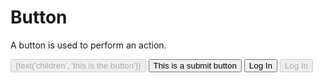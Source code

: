 

<Meta title="Common/Button (MDX)" component={Button} />

# Button

A button is used to perform an action.

<Preview>
  <Story name="All features">
    <Button
      disabled={boolean('disabled', false)}
      type="submit"
      label={text('label', 'submit')}
    >
      {text('children', 'this is the button')}
    </Button>
  </Story>
  <Story name="Submit button">
    <Button type="submit" label="submit" onClick={action('onClick')}>This is a submit button</Button>
  </Story>
  <Story name="Primary button">
    <Button label="Log In" onClick={action('onClick')}>Log In</Button>
  </Story>
  <Story name="Disabled">
    <Button disabled label="Log In" onClick={action('onClick')}>Log In</Button>
  </Story>
</Preview>
